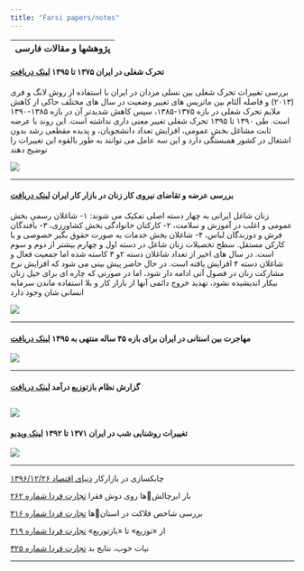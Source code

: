 ```yaml
---
title: "Farsi papers/notes"
---
```



| پژوهشها و مقالات فارسی   |
|----------------------:|




<div align="right">


#### **تحرک شغلی در ایران ۱۳۷۵ تا ۱۳۹۵** [لینک دریافت](https://www.dropbox.com/s/krbffmzpivwi2y2/IGMFARSI.pdf?dl=0)

بررسی تغییرات تحرک شغلی بین نسلی مردان در ایران با استفاده از روش لانگ و فری (۲۰۱۳) و فاصله آلثام بین ماتریس های تغییر وضعیت در سال های مختلف حاکی از کاهش ملایم تحرک شغلی در بازه ۱۳۷۵-۱۳۸۵، سپس کاهش شدیدتر آن در بازه ۱۳۸۵-۱۳۹۰ است. طی ۱۳۹۰ تا ۱۳۹۵ تحرک شغلی تغییر معنی داری نداشته است. این روند با عرضه ثابت مشاغل بخش عمومی، افزایش تعداد دانشجویان، و پدیده مقطعی رشد بدون اشتغال در کشور همبستگی دارد و این سه عامل می توانند به طور بالقوه این تغییرات را توضیح دهند

![](content/IGM.png)

---


#### **بررسی عرضه و تقاضای نیروی كار زنان در بازار كار ایران    ** [ لینک دریافت](https://www.dropbox.com/s/08cxt0m8qwx3uu3/final%20report.pdf?dl=1)

زنان شاغل ایرانی به چهار دسته اصلی تفکیک می شوند: ۱- شاغلان رسمیِ بخش عمومی و اغلب در آموزش و سلامت، ۲- کارکنان خانوادگی بخش کشاورزی، ۳- بافندگان فرش و دوزندگان لباس، ۴- شاغلان بخش خدمات به صورت حقوق بگیر خصوصی و یا کارکن مستقل. سطح تحصیلات زنان شاغل در دسته اول و چهارم بیشتر از دوم و سوم است. در سال های اخیر از تعداد شاغلان دسته ۲و ۳ کاسته شده اما جمعیت فعال و شاغلان دسته ۴ افزایش یافته است. در حال حاضر پیش بینی می شود که افزایش نرخ مشارکت زنان در فصول آتی ادامه دار شود، اما در صورتی که چاره ای برای خیل زنان بیکار اندیشیده نشود، تهدید  خروج دائمی آنها از بازار کار و بلا استفاده ماندن سرمایه انسانی شان وجود دارد

![](content/femalelabor.png)



---

#### مهاجرت بین استانی در ایران برای بازه ۴۵ ساله منتهی به ۱۳۹۵   [لینک دریافت](https://www.dropbox.com/s/ceonn045iektfeg/migrationreport.pdf?dl=0) 

![](content/mig_state65-95.png)

---

#### گزارش نظام بازتوزیع درآمد  [لینک دریافت](http://www.imps.ac.ir/uploads/barnamerizi-tozi-daramad.pdf) 

![](content/incomedist.png)
---

#### تغییرات روشنایی شب در ایران ۱۳۷۱ تا ۱۳۹۲  [لینک ویدیو](http://youtube.com/watch?v=tN4_wHqlznI) 

![](content/nightlight.png)

---

چابکسازی در بازارکار [دنیای اقتصاد ۱۳۹۶/۱۲/۲۶](https://www.donya-e-eqtesad.com/fa/tiny/news-3367356)

بار ابرچالشها روی دوش فقرا [تجارت فردا شماره ۲۶۲](http://www.tejaratefarda.com/fa/tiny/news-26283) 

بررسی  شاخص فلاکت در استانها [تجارت فردا شماره ۳۱۶](http://www.tejaratefarda.com/fa/tiny/news-30996)

از «توزیع» تا «بازتوزیع» [تجارت فردا شماره ۳۱۹](http://www.tejaratefarda.com/fa/tiny/news-31201)


نیات خوب، نتایج بد [تجارت فردا شماره ۳۲۵](http://www.tejaratefarda.com/fa/tiny/news-31637)


</div>
---

 

